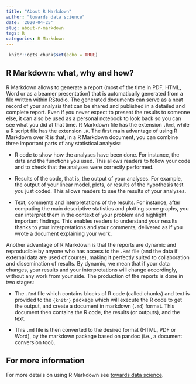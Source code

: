 ```yaml
---
title: "About R Markdown"
author: "towards data science"
date: '2020-04-25'
slug: about-r-markdown
tags: R
categories: R Markdown
---
```


```r
 knitr::opts_chunk$set(echo = TRUE)
```
## R Markdown: what, why and how?

R Markdown allows to generate a report (most of the time in PDF, HTML, Word or as a beamer presentation) that is automatically generated from a file written within RStudio. The generated documents can serve as a neat record of your analysis that can be shared and published in a detailed and complete report. Even if you never expect to present the results to someone else, it can also be used as a personal notebook to look back so you can see what you did at that time. R Markdown file has the extension ```.Rmd```, while a R script file has the extension ```.R```.
The first main advantage of using R Markdown over R is that, in a R Markdown document, you can combine three important parts of any statistical analysis:

* R code to show how the analyses have been done. For instance, the data and the functions you used. This allows readers to follow your code and to check that the analyses were correctly performed.

* Results of the code, that is, the output of your analyses. For example, the output of your linear model, plots, or results of the hypothesis test you just coded. This allows readers to see the results of your analyses.

* Text, comments and interpretations of the results. For instance, after computing the main descriptive statistics and plotting some graphs, you can interpret them in the context of your problem and highlight important findings. This enables readers to understand your results thanks to your interpretations and your comments, delivered as if you wrote a document explaining your work.

Another advantage of R Markdown is that the reports are dynamic and reproducible by anyone who has access to the ```.Rmd``` file (and the data if external data are used of course), making it perfectly suited to collaboration and dissemination of results. By dynamic, we mean that if your data changes, your results and your interpretations will change accordingly, without any work from your side.
The production of the reports is done in two stages:

* The ```.Rmd``` file which contains blocks of R code (called chunks) and text is provided to the ```{knitr}``` package which will execute the R code to get the output, and create a document in markdown (```.md```) format. This document then contains the R code, the results (or outputs), and the text.

* This ```.md``` file is then converted to the desired format (HTML, PDF or Word), by the markdown package based on pandoc (i.e., a document conversion tool).


## For more information

For more details on using R Markdown see [towards data science](https://towardsdatascience.com/getting-started-in-r-markdown-2d3de636bde3).

